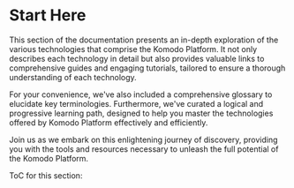 
# Start Here

This section of the documentation presents an in-depth exploration of the various technologies that comprise the Komodo Platform. It not only describes each technology in detail but also provides valuable links to comprehensive guides and engaging tutorials, tailored to ensure a thorough understanding of each technology.

For your convenience, we've also included a comprehensive glossary to elucidate key terminologies. Furthermore, we've curated a logical and progressive learning path, designed to help you master the technologies offered by Komodo Platform effectively and efficiently.

Join us as we embark on this enlightening journey of discovery, providing you with the tools and resources necessary to unleash the full potential of the Komodo Platform.

ToC for this section:

<TocForIndex />
